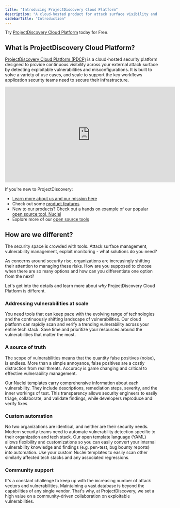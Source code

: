 ```yaml
---
title: "Introducing ProjectDiscovery Cloud Platform"
description: "A cloud-hosted product for attack surface visibility and vulnerability scanning"
sidebarTitle: "Introduction"
---
```


<Tip>Try [ProjectDiscovery Cloud Platform](https://cloud.projectdiscovery.io/) today for Free.</Tip> 

## What is ProjectDiscovery Cloud Platform? 

[ProjectDiscovery Cloud Platform (PDCP)](cloud.projectdiscovery.io) is a cloud-hosted security platform designed to provide continuous visibility across your external attack surface by detecting exploitable vulnerabilities and misconfigurations. 
It is built to solve a variety of use cases, and scale to support the key workflows application security teams need to secure their infrastructure.

 <iframe
  width="560"
  height="315"
  src="https://www.youtube.com/embed/rw26bRrg4-U?si=5HOwQdtkRsOpmidm"
  title="YouTube video player"
  frameborder="0"
  allow="accelerometer; autoplay; clipboard-write; encrypted-media; gyroscope; picture-in-picture"
  allowfullscreen
></iframe>

If you're new to ProjectDiscovery: 
 - [Learn more about us and our mission here](https://projectdiscovery.io/)
 - Check out some [product features](/cloud/features)
 - New to our products? Check out a hands on example of [our popular open source tool, Nuclei](/getstarted-overview)
 - Explore more of our [open source tools](/tools/index)

## How are we different?

The security space is crowded with tools. Attack surface management, vulnerability management, exploit monitoring - what solutions do you need? 

As concerns around security rise, organizations are increasingly 
shifting their attention to managing these risks. How are you supposed to choose when there are so many options and how can you differentiate one option from the next? 

Let's get into the details and learn more about _why_ ProjectDiscovery Cloud Platform is different. 

### Addressing vulnerabilities at scale

You need tools that can keep pace with the evolving range of technologies and the continuously shifting landscape of vulnerabilities. 
Our cloud platform can rapidly scan and verify a trending vulnerability across your entire tech stack. Save time and prioritize your resources 
around the vulnerabilities that matter the most. 

### A source of truth

The scope of vulnerabilities means that the quantity false positives (noise), is endless. More than a simple 
annoyance, false positives are a costly distraction from real threats. Accuracy is game changing and critical to effective vulnerability management. 

Our Nuclei templates carry comprehensive information about each vulnerability. They include descriptions, remediation steps, severity, and the inner workings of test. 
This transparency allows security engineers to easily triage, collaborate, and validate findings, while developers reproduce and verify fixes. 

### Custom automation

No two organizations are identical, and neither are their security needs. Modern security teams need to automate vulnerability detection specific to their organization and tech stack. 
Our open template language (YAML) allows flexibility and customizations so you can easily convert your internal vulnerability knowledge and findings (e.g. pen-test, bug bounty reports) into automation.
Use your custom Nuclei templates to easily scan other similarly affected tech stacks and any associated regressions.

### Community support

It's a constant challenge to keep up with the increasing number of attack vectors and vulnerabilities. 
Maintaining a vast database is beyond the capabilities of any single vendor. That's why, at ProjectDiscovery, we set a high value on a community-driven collaboration on exploitable vulnerabilities.


